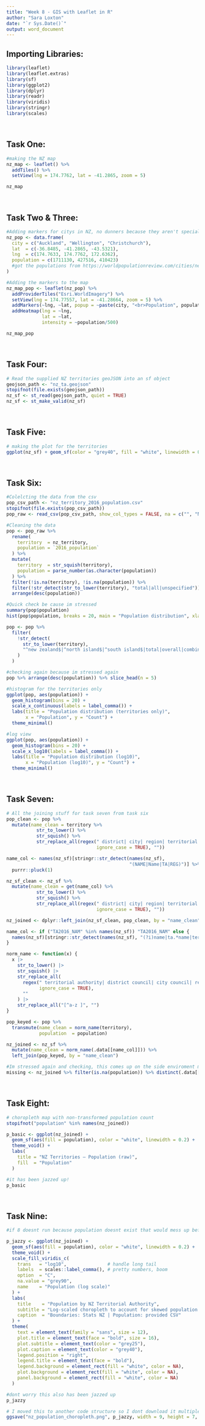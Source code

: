```yaml
---
title: "Week 8 - GIS with Leaflet in R"
author: "Sara Loxton"
date: "`r Sys.Date()`"
output: word_document
---
```

## Importing Libraries:
```r
library(leaflet)
library(leaflet.extras)
library(sf)
library(ggplot2)
library(dplyr)
library(readr)
library(viridis)
library(stringr)
library(scales)
```

<br>


## Task One:
```r
#making the NZ map
nz_map <- leaflet() %>%
  addTiles() %>%
  setView(lng = 174.7762, lat = -41.2865, zoom = 5)

nz_map
```

<br>

## Task Two & Three:
```r
#Adding markers for citys in NZ, no dunners because they aren't special enough (I was only doing three like the example)
nz_pop <- data.frame(
  city = c("Auckland", "Wellington", "Christchurch"),
  lat  = c(-36.8485, -41.2865, -43.5321),
  lng  = c(174.7633, 174.7762, 172.6362),
  population = c(1711130, 427516, 410423) 
  #got the populations from https://worldpopulationreview.com/cities/new-zealand
)

#Adding the markers to the map
nz_map_pop <- leaflet(nz_pop) %>%
  addProviderTiles("Esri.WorldImagery") %>%
  setView(lng = 174.77557, lat = -41.28664, zoom = 5) %>%
  addMarkers(~lng, ~lat, popup = ~paste(city, "<br>Population", population)) %>%
  addHeatmap(lng = ~lng,
             lat = ~lat,
             intensity = ~population/500)

nz_map_pop
```

<br>

## Task Four:
```r
# Read the supplied NZ territories geoJSON into an sf object
geojson_path <- "nz_ta.geojson"
stopifnot(file.exists(geojson_path))
nz_sf <- st_read(geojson_path, quiet = TRUE)
nz_sf <- st_make_valid(nz_sf)
```

<br>

## Task Five:
```r
# making the plot for the territories
ggplot(nz_sf) + geom_sf(color = "grey40", fill = "white", linewidth = 0.2) + theme_void()
```

<br>

## Task Six:
```r
#Colelcting the data from the csv
pop_csv_path <- "nz_territory_2016_population.csv"
stopifnot(file.exists(pop_csv_path))
pop_raw <- read_csv(pop_csv_path, show_col_types = FALSE, na = c("", "NA", "N/A"))

#Cleaning the data
pop <- pop_raw %>%
  rename(
    territory  = nz_territory,
    population = `2016_population`
  ) %>%
  mutate(
    territory  = str_squish(territory),
    population = parse_number(as.character(population))
  ) %>%
  filter(!is.na(territory), !is.na(population)) %>%
  filter(!str_detect(str_to_lower(territory), "total|all|unspecified")) %>%
  arrange(desc(population))

#Quick check be cause im stressed
summary(pop$population)
hist(pop$population, breaks = 20, main = "Population distribution", xlab = "Population")

pop <- pop %>%
  filter(
    !str_detect(
      str_to_lower(territory),
      "^new zealand$|^north island$|^south island$|total|overall|combined|unspecified"
    )
  )

#checking again because im stressed again
pop %>% arrange(desc(population)) %>% slice_head(n = 5)

#histogram for the territories only
ggplot(pop, aes(population)) +
  geom_histogram(bins = 20) +
  scale_x_continuous(labels = label_comma()) +
  labs(title = "Population distribution (territories only)",
       x = "Population", y = "Count") +
  theme_minimal()

#log view
ggplot(pop, aes(population)) +
  geom_histogram(bins = 20) +
  scale_x_log10(labels = label_comma()) +
  labs(title = "Population distribution (log10)",
       x = "Population (log10)", y = "Count") +
  theme_minimal()
```

<br>

## Task Seven:
```r
# All the joining stuff for task seven from task six
pop_clean <- pop %>%
  mutate(name_clean = territory %>%
           str_to_lower() %>% 
           str_squish() %>%
           str_replace_all(regex(" district| city| region| territorial authority| council",
                                 ignore_case = TRUE), ""))

name_col <- names(nz_sf)[stringr::str_detect(names(nz_sf), 
                                             "(NAME|Name|TA|REG)")] %>% 
  purrr::pluck(1)

nz_sf_clean <- nz_sf %>%
  mutate(name_clean = get(name_col) %>%
           str_to_lower() %>% 
           str_squish() %>%
           str_replace_all(regex(" district| city| region| territorial authority| council",
                                 ignore_case = TRUE), ""))

nz_joined <- dplyr::left_join(nz_sf_clean, pop_clean, by = "name_clean")

name_col <- if ("TA2016_NAM" %in% names(nz_sf)) "TA2016_NAM" else {
  names(nz_sf)[stringr::str_detect(names(nz_sf), "(?i)name|ta.*name|territ|region")][1]
}

norm_name <- function(x) {
  x |>
    str_to_lower() |>
    str_squish() |>
    str_replace_all(
      regex(" territorial authority| district council| city council| regional council| district| city| region| council",
            ignore_case = TRUE),
      ""
    ) |>
    str_replace_all("[^a-z ]", "")
}

pop_keyed <- pop %>%
  transmute(name_clean = norm_name(territory),
            population  = population)

nz_joined <- nz_sf %>%
  mutate(name_clean = norm_name(.data[[name_col]])) %>%
  left_join(pop_keyed, by = "name_clean")

#Im stressed again and checking, this comes up on the side enviroment menu
missing <- nz_joined %>% filter(is.na(population)) %>% distinct(.data[[name_col]]) %>% pull()
```

<br>

## Task Eight:
```r
# choropleth map with non-transformed population count
stopifnot("population" %in% names(nz_joined))

p_basic <- ggplot(nz_joined) +
  geom_sf(aes(fill = population), color = "white", linewidth = 0.2) +
  theme_void() +
  labs(
    title = "NZ Territories — Population (raw)",
    fill  = "Population"
  )

#it has been jazzed up!
p_basic
```

<br>

## Task Nine:
```r
#if 8 doesnt run because population doesnt exist that would mess up before task 9

p_jazzy <- ggplot(nz_joined) +
  geom_sf(aes(fill = population), color = "white", linewidth = 0.2) +
  theme_void() +
  scale_fill_viridis_c(
    trans   = "log10",               # handle long tail
    labels  = scales::label_comma(), # pretty numbers, boom
    option  = "C",
    na.value = "grey90",
    name    = "Population (log scale)"
  ) +
  labs(
    title    = "Population by NZ Territorial Authority",
    subtitle = "Log-scaled choropleth to account for skewed population counts",
    caption  = "Boundaries: Stats NZ | Population: provided CSV"
  ) +
  theme(
    text = element_text(family = "sans", size = 12),
    plot.title = element_text(face = "bold", size = 16),
    plot.subtitle = element_text(color = "grey25"),
    plot.caption = element_text(color = "grey40"),
    legend.position = "right",
    legend.title = element_text(face = "bold"),
    legend.background = element_rect(fill = "white", color = NA),
    plot.background = element_rect(fill = "white", color = NA),
    panel.background = element_rect(fill = "white", color = NA)
  )

#dont worry this also has been jazzed up
p_jazzy
```

```r
# I moved this to another code structure so I dont download it multiple times.
ggsave("nz_population_choropleth.png", p_jazzy, width = 9, height = 7, dpi = 300)
```

